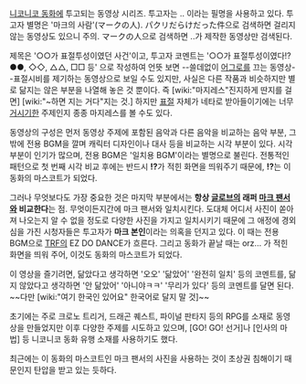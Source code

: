 {{{+1 パクリだらけだった件}}}

[[니코니코 동화]]에 투고되는 동영상 시리즈. 투고자는 .. 이라는 필명을 사용하고 있다. 투고자 별명은 '마크의 사람'(マークの人). パクリだらけだった件으로 검색하면 걸리지 않는 동영상도 있으니 주의. マークの人으로 검색하면 ..가 제작한 동영상만 검색된다.

제목은 '○○가 표절투성이였던 사건'이고, 투고자 코멘트는 '○○가 표절투성이였다!? ●●, ◇◇, △△, □□ 등' 으로 작성하여 언뜻 보면 --쓸데없이 [[어그로]]를 끄는 동영상--표절시비를 제기하는 동영상으로 보일 수도 있지만, 사실은 다른 작품과 비슷하지만 별로 닮지는 않은 부분을 나열해 놓은 것 뿐이다. 즉 [wiki:"마지레스"진지하게 딴지를 걸면] [wiki:"~하면 지는 거다"지는 것.] 하지만 [[표절]] 자체가 네타로 받아들이기에는 너무 [[거시기]]한 주제인지 종종 마지레스를 볼 수도 있다.

동영상의 구성은 먼저 동영상 주제에 포함된 음악과 다른 음악을 비교하는 음악 부분, 그 밖에 전용 BGM을 깔며 캐릭터 디자인이나 대사 등을 비교하는 시각 부분이 있다. 시각 부분이 인기가 많으며, 전용 BGM은 '일치용 BGM'이라는 별명으로 불린다. 전통적인 패턴으로 첫 번째 시각 비교 후에는 반드시 '''!?'''가 적힌 화면을 띄워주기 때문에, '''!?'''는 이 동화의 마스코트가 되었다.

그러나 무엇보다도 가장 중요한 것은 마지막 부분에서는 '''항상 [[글로브]]의 래퍼 [[마크 팬서]]와 비교한다'''는 점. 무엇이든지간에 마크 팬서와 일치시킨다. 도대체 어디서 사진이 쏟아져 나오는지 알 수 없을 정도로 다양한 사진을 가지고 일치시키기 때문에 그 애정에 경외심을 가진 시청자들은 투고자가 '''마크 본인'''이라는 의혹을 던지고 있다.  이 때는 전용 BGM으로 [[TRF]]의 EZ DO DANCE가 흐른다. 그리고 동화가 끝날 때는 orz... 가 적힌 화면을 띄워 주어, 이것도 동화의 마스코트가 되었다.

이 영상을 즐기려면, 닮았다고 생각하면 '오오' '닮았어' '완전히 일치' 등의 코멘트를, 닮지 않았다고 생각하면 '안 닮았어' '아니야ㅋㅋ' '무리가 있다' 등의 코멘트를 달면 된다. ~~다만 [wiki:"여기 한국인 있어요" 한국어로 달지 말 것]~~

초기에는 주로 크로노 트리거, 드래곤 퀘스트, 파이널 판타지 등의 RPG를 소재로 동영상을 만들었지만 이후 다양한 주제를 시도하고 있으며, [GO! GO! 선거]나 [인사의 마법] 등 니코니코 동화 유행 소재를 사용하기도 했다.

최근에는 이 동화의 마스코트인 마크 팬서의 사진을 사용하는 것이 초상권 침해이기 때문인지 탄압을 받고 있는 듯하다.
